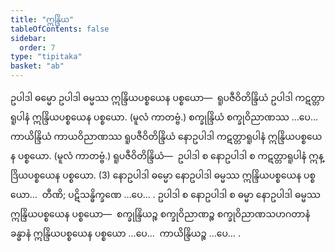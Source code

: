 ```yaml
---
title: "ဣန္ဒြိယ"
tableOfContents: false
sidebar:
  order: 7
type: "tipitaka"
basket: "ab"
---
```



<DynamicBreadcrumb />

<Division number="404">

<Paragraph number="3342">
ဥပါဒါ ဓမ္မော ဥပါဒါ ဓမ္မဿ ဣန္ဒြိယပစ္စယေန ပစ္စယော—  ရူပဇီဝိတိန္ဒြိယံ ဥပါဒါ ကဋတ္တာရူပါနံ ဣန္ဒြိယပစ္စယေန ပစ္စယော. (မူလံ ကာတဗ္ဗံ.) စက္ခုန္ဒြိယံ စက္ခုဝိညာဏဿ …ပေ…  ကာယိန္ဒြိယံ ကာယဝိညာဏဿ ရူပဇီဝိတိန္ဒြိယံ နောဥပါဒါ ကဋတ္တာရူပါနံ ဣန္ဒြိယပစ္စယေန ပစ္စယော. (မူလံ ကာတဗ္ဗံ.) <Emphasis>ရူပဇီဝိတိန္ဒြိယံ</Emphasis>—  ဥပါဒါ စ နောဥပါဒါ စ ကဋတ္တာရူပါနံ ဣန္ဒြိယပစ္စယေန ပစ္စယော. (3)
</Paragraph>

<Paragraph number="3343">
နောဥပါဒါ ဓမ္မော နောဥပါဒါ ဓမ္မဿ ဣန္ဒြိယပစ္စယေန ပစ္စယော…  တီဏိ; ပဋိသန္ဓိက္ခဏေ …ပေ… .
</Paragraph>

<Paragraph number="3344">
ဥပါဒါ စ နောဥပါဒါ စ ဓမ္မာ နောဥပါဒါ ဓမ္မဿ ဣန္ဒြိယပစ္စယေန ပစ္စယော—  စက္ခုန္ဒြိယဉ္စ စက္ခုဝိညာဏဉ္စ စက္ခုဝိညာဏသဟဂတာနံ ခန္ဓာနံ ဣန္ဒြိယပစ္စယေန ပစ္စယော …ပေ…  ကာယိန္ဒြိယဉ္စ …ပေ… .
</Paragraph>
</Division>